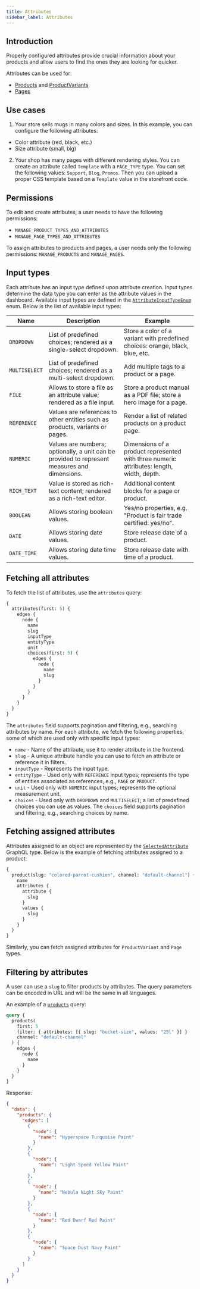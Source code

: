 ```yaml
---
title: Attributes
sidebar_label: Attributes
---
```


## Introduction

Properly configured attributes provide crucial information about your products and allow users to find the ones they are looking for quicker.

Attributes can be used for:

- [Products](developer/api-reference/objects/product.mdx) and [ProductVariants](developer/api-reference/objects/product-variant.mdx)
- [Pages](developer/api-reference/objects/page.mdx)

## Use cases

1. Your store sells mugs in many colors and sizes. In this example, you can configure the following attributes:

- Color attribute (red, black, etc.)
- Size attribute (small, big)

2. Your shop has many pages with different rendering styles. You can create an attribute called `Template` with a `PAGE_TYPE` type. You can set the following values: `Support`, `Blog`, `Promos`. Then you can upload a proper CSS template based on a `Template` value in the storefront code.

## Permissions

To edit and create attributes, a user needs to have the following permissions:

- `MANAGE_PRODUCT_TYPES_AND_ATTRIBUTES`
- `MANAGE_PAGE_TYPES_AND_ATTRIBUTES`

To assign attributes to products and pages, a user needs only the following permissions: `MANAGE_PRODUCTS` and `MANAGE_PAGES`.

## Input types

Each attribute has an input type defined upon attribute creation. Input types determine the data type you can enter as the attribute values in the dashboard. Available input types are defined in the [`AttributeInputTypeEnum`](developer/api-reference/enums/attribute-input-type-enum.mdx) enum. Below is the list of available input types:

| Name          | Description                                                                                  | Example                                                                                  |
| ------------- | -------------------------------------------------------------------------------------------- | ---------------------------------------------------------------------------------------- |
| `DROPDOWN`    | List of predefined choices; rendered as a single-select dropdown.                            | Store a color of a variant with predefined choices: orange, black, blue, etc.            |
| `MULTISELECT` | List of predefined choices; rendered as a multi-select dropdown.                             | Add multiple tags to a product or a page.                                                |
| `FILE`        | Allows to store a file as an attribute value; rendered as a file input.                      | Store a product manual as a PDF file; store a hero image for a page.                     |
| `REFERENCE`   | Values are references to other entities such as products, variants or pages.                 | Render a list of related products on a product page.                                     |
| `NUMERIC`     | Values are numbers; optionally, a unit can be provided to represent measures and dimensions. | Dimensions of a product represented with three numeric attributes: length, width, depth. |
| `RICH_TEXT`   | Value is stored as rich-text content; rendered as a rich-text editor.                        | Additional content blocks for a page or product.                                         |
| `BOOLEAN`     | Allows storing boolean values.                                                               | Yes/no properties, e.g. "Product is fair trade certified: yes/no".                       |
| `DATE`        | Allows storing date values.                                                                  | Store release date of a product.                                                         |
| `DATE_TIME`   | Allows storing date time values.                                                             | Store release date with time of a product.                                               |

## Fetching all attributes

To fetch the list of attributes, use the `attributes` query:

```graphql
{
  attributes(first: 5) {
    edges {
      node {
        name
        slug
        inputType
        entityType
        unit
        choices(first: 5) {
          edges {
            node {
              name
              slug
            }
          }
        }
      }
    }
  }
}
```

The `attributes` field supports pagination and filtering, e.g., searching attributes by name. For each attribute, we fetch the following properties, some of which are used only with specific input types:

- `name` - Name of the attribute, use it to render attribute in the frontend.
- `slug` - A unique attribute handle you can use to fetch an attribute or reference it in filters.
- `inputType` - Represents the input type.
- `entityType` - Used only with `REFERENCE` input types; represents the type of entities associated as references, e.g., `PAGE` or `PRODUCT`.
- `unit` - Used only with `NUMERIC` input types; represents the optional measurement unit.
- `choices` - Used only with `DROPDOWN` and `MULTISELECT`; a list of predefined choices you can use as values. The `choices` field supports pagination and filtering, e.g., searching choices by name.

## Fetching assigned attributes

Attributes assigned to an object are represented by the [`SelectedAttribute`](developer/api-reference/objects/selected-attribute.mdx) GraphQL type. Below is the example of fetching attributes assigned to a product:

```graphql
{
  product(slug: "colored-parrot-cushion", channel: "default-channel") {
    name
    attributes {
      attribute {
        slug
      }
      values {
        slug
      }
    }
  }
}
```

Similarly, you can fetch assigned attributes for `ProductVariant` and `Page` types.

## Filtering by attributes

A user can use a `slug` to filter products by attributes. The query parameters can be encoded in URL and will be the same in all languages.

An example of a [`products`](developer/api-reference/queries/products.mdx) query:

```graphql
query {
  products(
    first: 5
    filter: { attributes: [{ slug: "bucket-size", values: "25l" }] }
    channel: "default-channel"
  ) {
    edges {
      node {
        name
      }
    }
  }
}
```

Response:

```json
{
  "data": {
    "products": {
      "edges": [
        {
          "node": {
            "name": "Hyperspace Turquoise Paint"
          }
        },
        {
          "node": {
            "name": "Light Speed Yellow Paint"
          }
        },
        {
          "node": {
            "name": "Nebula Night Sky Paint"
          }
        },
        {
          "node": {
            "name": "Red Dwarf Red Paint"
          }
        },
        {
          "node": {
            "name": "Space Dust Navy Paint"
          }
        }
      ]
    }
  }
}
```
